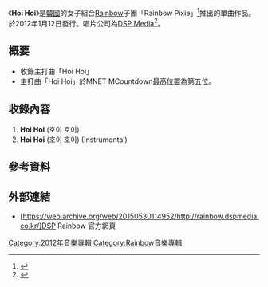 {{Infobox Single
| Name = Hoi Hoi
| Cover =
| Artist = [[Rainbow|Rainbow]] 
| Released = 2012年1月12日
| Recorded = 2012年
| Genre = [[K-POP|K-POP]]
| Length = 
| Label = [[DSP_Media|DSP Media]]
| Producer = 
| Certification  = 
| Chart position = 
| Reviews = 
| Last single   = [[SO_女_(Repackage)|SO 女 (Repackage)]]<br />2011年
| This single   = '''Hoi Hoi'''<br />2012年
| Next single = Over The Rainbow / Over The Rainbow（Special Edition）<br />2012年
}}

《'''Hoi Hoi'''》是[[韓國|韓國]]的女子組合[[Rainbow|Rainbow]]子團「Rainbow Pixie」<ref>{{Cite web |url=http://kpopn.com/2012/06/17/128709/ |title=Rainbow Pixie |access-date=2014-07-31 |archive-url=https://web.archive.org/web/20140808043416/http://kpopn.com/2012/06/17/128709/ |archive-date=2014-08-08 |dead-url=yes }}</ref>推出的單曲作品。於2012年1月12日發行。唱片公司為[[DSP_Media|DSP Media]]<ref>{{Cite web |url=http://www.playkpop.com/%E9%9F%93%E5%9C%8B%E6%9C%80%E6%96%B0%E7%99%BC%E8%A1%8C/417-rianbow-pixie-hoi-hoi-mv.pdf |title=「Hoi Hoi」MV搶先看！ |accessdate=2014-07-31 |archive-date=2014-08-08 |archive-url=https://web.archive.org/web/20140808042216/http://www.playkpop.com/%E9%9F%93%E5%9C%8B%E6%9C%80%E6%96%B0%E7%99%BC%E8%A1%8C/417-rianbow-pixie-hoi-hoi-mv.pdf |dead-url=no }}</ref>。

==概要==
*收錄主打曲「Hoi Hoi」
*主打曲「Hoi Hoi」於MNET MCountdown最高位置為第五位。

==收錄內容==
#'''Hoi Hoi''' (호이 호이)
#'''Hoi Hoi''' (호이 호이) (Instrumental) 

== 參考資料 ==
{{reflist|2}}

==外部連結==
*[https://web.archive.org/web/20150530114952/http://rainbow.dspmedia.co.kr/]DSP Rainbow 官方網頁
{{Rainbow}}

{{DEFAULTSORT:hoi hoi}}
[[Category:2012年音樂專輯|Category:2012年音樂專輯]]
[[Category:Rainbow音樂專輯|Category:Rainbow音樂專輯]]